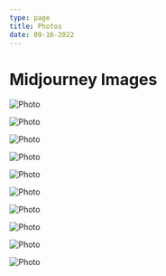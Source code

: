 ```yaml
---
type: page
title: Photos
date: 09-16-2022
---
```


# Midjourney Images


<Image
  src="/images/campfire.png"
  alt="Photo"
  width={1664}
  height={1664}
  priority
  className="next-image"
/>

<Image
  src="/images/coder.png"
  alt="Photo"
  width={1664}
  height={1664}
  priority
  className="next-image"
/>

<Image
  src="/images/dragon.png"
  alt="Photo"
  width={1664}
  height={1664}
  priority
  className="next-image"
/>

<Image
  src="/images/galaxy.png"
  alt="Photo"
  width={1664}
  height={1664}
  priority
  className="next-image"
/>

<Image
  src="/images/lonely-bar.png"
  alt="Photo"
  width={1664}
  height={1664}
  priority
  className="next-image"
/>

<Image
  src="/images/lush.png"
  alt="Photo"
  width={1664}
  height={1664}
  priority
  className="next-image"
/>

<Image
  src="/images/space-ranger.png"
  alt="Photo"
  width={1664}
  height={1664}
  priority
  className="next-image"
/>

<Image
  src="/images/street.png"
  alt="Photo"
  width={1664}
  height={1664}
  priority
  className="next-image"
/>

<Image
  src="/images/time.png"
  alt="Photo"
  width={1664}
  height={1664}
  priority
  className="next-image"
/>

<Image
  src="/images/uncharted-backwaters.png"
  alt="Photo"
  width={1664}
  height={1664}
  priority
  className="next-image"
/>
